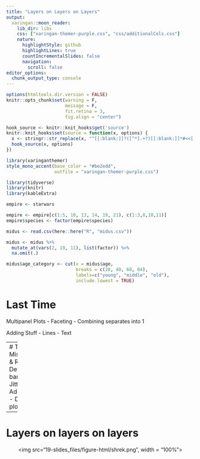 ```yaml
---
title: "Layers on Layers on Layers"
output:
  xaringan::moon_reader:
    lib_dir: libs
    css: ["xaringan-themer-purple.css", "css/additionalCols.css"]
    nature:
      highlightStyle: github
      highlightLines: true
      countIncrementalSlides: false
      navigation:
        scroll: false
editor_options: 
  chunk_output_type: console
---
```


```r
options(htmltools.dir.version = FALSE)
knitr::opts_chunk$set(warning = F,
                      message = F,
                      fit.retina = 3,
                      fig.align = "center")

hook_source <- knitr::knit_hooks$get('source')
knitr::knit_hooks$set(source = function(x, options) {
  x <- stringr::str_replace(x, "^[[:blank:]]?([^*].+?)[[:blank:]]*#<<[[:blank:]]*$", "*\\1")
  hook_source(x, options)
})
```

```r
library(xaringanthemer)
style_mono_accent(base_color = "#be2edd",
                  outfile = "xaringan-themer-purple.css")
```

```r
library(tidyverse)
library(knitr)
library(kableExtra)

empire <- starwars

empire <- empire[c(1:5, 10, 13, 14, 19, 21), c(1:3,8,10,11)]
empire$species <- factor(empire$species)

```

```r
midus <- read.csv(here::here("R", "midus.csv"))

midus <- midus %>% 
  mutate_at(vars(2, 10, 11), list(factor)) %>%
  na.omit(.)

midus$age_category <- cut(x = midus$age,
                          breaks = c(28, 40, 60, 84),
                          labels=c("young", "middle", "old"),
                          include.lowest = TRUE)
```

# Last Time
Multipanel Plots
  - Faceting
  - Combining separates into 1
  
Adding Stuff
  - Lines
  - Text

---
# This time
Miscellaneous & Remaining Details
  - Error bars
  - Jittering
  - Adding layers
  - Debugging plots

---
# Layers on layers on layers

<center>
<img src="19-slides_files/figure-html/shrek.png", width = "100%">
</center>